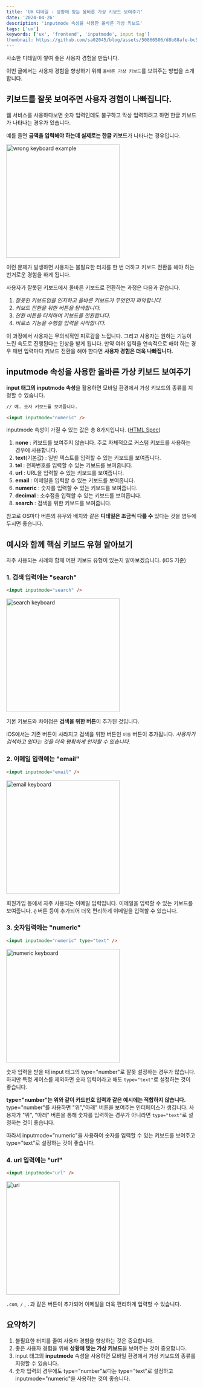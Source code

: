 ```yaml
---
title: 'UX 디테일 - 상황에 맞는 올바른 가상 키보드 보여주기'
date: '2024-04-26'
description: 'inputmode 속성을 사용한 올바른 가상 키보드'
tags: ['ux']
keywords: ['ux', 'frontend', 'inputmode', input tag']
thumbnail: https://github.com/sa02045/blog/assets/50866506/d8b88afe-bc59-4984-a380-aad21f7d6abf
---
```


사소한 디테일이 쌓여 좋은 사용자 경험을 만듭니다.

이번 글에서는 사용자 경험을 향상하기 위해 `올바른 가상 키보드`를 보여주는 방법을 소개합니다.

## 키보드를 잘못 보여주면 사용자 경험이 나빠집니다.

웹 서비스를 사용하다보면 숫자 입력인데도 불구하고 막상 입력하려고 하면 한글 키보드가 나타나는 경우가 있습니다.

예를 들면 **금액을 입력해야 하는데 실제로는 한글 키보드**가 나타나는 경우입니다.

<img
  src="https://github.com/sa02045/blog/assets/50866506/9dcdd0bf-cd80-46cf-823f-5339b5989dfe"
  width="300"
  alt="wrong keyboard example"
/>

이런 문제가 발생하면 사용자는 불필요한 터치를 한 번 더하고 키보드 전환을 해야 하는 번거로운 경험을 하게 됩니다.

사용자가 잘못된 키보드에서 올바른 키보드로 전환하는 과정은 다음과 같습니다.

1. _잘못된 키보드임을 인지하고 올바른 키보드가 무엇인지 파악합니다._
2. _키보드 전환을 위한 버튼을 탐색합니다._
3. _전환 버튼을 터치하여 키보드를 전환합니다._
4. _비로소 기능을 수행할 입력을 시작합니다._

이 과정에서 사용자는 무의식적인 피로감을 느낍니다. 그리고 사용자는 원하는 기능이 느린 속도로 진행된다는 인상을 받게 됩니다. 만약 여러 입력을 연속적으로 해야 하는 경우 매번 입력마다 키보드 전환을 해야 한다면 **사용자 경험은 더욱 나빠집니다.**

## inputmode 속성을 사용한 올바른 가상 키보드 보여주기

**input 태그의 inputmode 속성**을 활용하면 모바일 환경에서 가상 키보드의 종류를 지정할 수 있습니다.

```html
// 예. 숫자 키보드를 보여줍니다.

<input inputmode="numeric" />
```

inputmode 속성이 가질 수 있는 값은 총 8가지입니다. ([HTML Spec](https://html.spec.whatwg.org/multipage/interaction.html#attr-inputmode))

1. **none** : 키보드를 보여주지 않습니다. 주로 자체적으로 커스텀 키보드를 사용하는 경우에 사용합니다.
2. **text**(기본값) : 일반 텍스트를 입력할 수 있는 키보드를 보여줍니다.
3. **tel** : 전화번호를 입력할 수 있는 키보드를 보여줍니다.
4. **url** : URL을 입력할 수 있는 키보드를 보여줍니다.
5. **email** : 이메일을 입력할 수 있는 키보드를 보여줍니다.
6. **numeric** : 숫자를 입력할 수 있는 키보드를 보여줍니다.
7. **decimal** : 소수점을 입력할 수 있는 키보드를 보여줍니다.
8. **search** : 검색을 위한 키보드를 보여줍니다.

참고로 OS마다 버튼의 유무와 배치와 같은 **디테일은 조금씩 다를 수** 있다는 것을 염두에 두시면 좋습니다.

## 예시와 함께 핵심 키보드 유형 알아보기

자주 사용되는 사례와 함께 어떤 키보드 유형이 있는지 알아보겠습니다. (iOS 기준)

### 1. 검색 입력에는 "search"

```html
<input inputmode="search" />
```

<img
  src="https://github.com/sa02045/blog/assets/50866506/29079afe-68ed-4848-9727-4de4fbe08c90"
  width="300"
  alt="search keyboard"
/>

기본 키보드와 차이점은 **검색을 위한 버튼**이 추가된 것입니다.

iOS에서는 기존 버튼이 사라지고 검색을 위한 버튼인 `이동` 버튼이 추가됩니다. _사용자가 검색하고 있다는 것을 더욱 명확하게 인지할 수 있습니다._

### 2. 이메일 입력에는 "email"

```html
<input inputmode="email" />
```

<img
  src="https://github.com/sa02045/blog/assets/50866506/fe25fa69-c86b-493e-86ba-46ab9afc9c43"
  width="300"
  alt="email keyboard"
/>

회원가입 등에서 자주 사용되는 이메일 입력입니다. 이메일을 입력할 수 있는 키보드를 보여줍니다. `@` 버튼 등이 추가되어 더욱 편리하게 이메일을 입력할 수 있습니다.

### 3. 숫자입력에는 "numeric"

```html
<input inputmode="numeric" type="text" />
```

<img
  src="https://github.com/sa02045/blog/assets/50866506/8e7eec31-92c8-43ff-9664-6a7af4282743"
  width="300"
  alt="numeric keyboard"
/>

숫자 입력을 받을 때 input 태그의 type="number"로 잘못 설정하는 경우가 많습니다. 하지만 특정 케이스를 제외하면 숫자 입력이라고 해도 `type="text"`로 설정하는 것이 좋습니다.

**type="number"는 위와 같이 카드번호 입력과 같은 예시에는 적합하지 않습니다.** type="number"를 사용하면 "위","아래" 버튼을 보여주는 인터페이스가 생깁니다. 사용자가 "위", "아래" 버튼을 통해 숫자를 입력하는 경우가 아니라면 `type="text"`로 설정하는 것이 좋습니다.

따라서 inputmode="numeric"을 사용하여 숫자를 입력할 수 있는 키보드를 보여주고 type="text"로 설정하는 것이 좋습니다.

### 4. url 입력에는 "url"

```html
<input inputmode="url" />
```

<img
  src="https://github.com/sa02045/blog/assets/50866506/3482e78f-bede-4b34-b117-e7b9df17ab7b"
  width="300"
  alt="url"
/>

`.com`, `/` , `.`과 같은 버튼이 추가되어 이메일을 더욱 편리하게 입력할 수 있습니다.

## 요약하기

1. 불필요한 터치를 줄여 사용자 경험을 향상하는 것은 중요합니다.
2. 좋은 사용자 경험을 위해 **상황에 맞는 가상 키보드**을 보여주는 것이 중요합니다.
3. input 태그의 **inputmode** 속성을 사용하면 모바일 환경에서 가상 키보드의 종류를 지정할 수 있습니다.
4. 숫자 입력의 경우에도 type="number"보다는 type="text"로 설정하고 inputmode="numeric"을 사용하는 것이 좋습니다.
